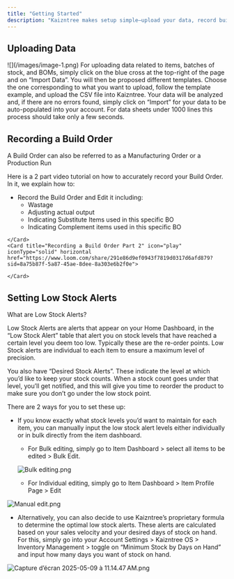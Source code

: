 ```yaml
---
title: "Getting Started"
description: "Kaizntree makes setup simple—upload your data, record builds, and set smart alerts—so your operations run smoothly from day one."
---
```


## Uploading Data

<Accordion title="How to Upload Data">
  <Frame>
    ![](/images/image-1.png)
  </Frame>
  <Steps>
    <Step>
      For uploading data related to items, batches of stock, and BOMs, simply click on the blue cross at the top-right of the page and on “Import Data”.
    </Step>
    <Step>
      You will then be proposed different templates. Choose the one corresponding to what you want to upload, follow the template example, and upload the CSV file into Kaizntree.
    </Step>
    <Step>
      Your data will be analyzed and, if there are no errors found, simply click on “Import” for your data to be auto-populated into your account. For data sheets under 1000 lines this process should take only a few seconds.
    </Step>
  </Steps>
</Accordion>

## Recording a Build Order

<Accordion title="How to Record a Build Order">
  A Build Order can also be referred to as a Manufacturing Order or a Production Run

  Here is a 2 part video tutorial on how to accurately record your Build Order. In it, we explain how to:

  - Record the Build Order and Edit it including:
    - Wastage
    - Adjusting actual output
    - Indicating Substitute Items used in this specific BO
    - Indicating Complement items used in this specific BO

  <CardGroup cols={1}>
    <Card title="Recording a Build Order Part 1" icon="play" iconType="solid" horizontal href="https://www.loom.com/share/dd163bf199de48f5b7bce4ee2195e42c?sid=3da348c2-56d2-4bc8-ad46-349da3681a44">
      
    </Card>
    <Card title="Recording a Build Order Part 2" icon="play" iconType="solid" horizontal href="https://www.loom.com/share/291e86d9ef0943f7819d0317d6afd879?sid=8a75b87f-5a87-45ae-8dee-8a303e6b2f0e">
      
    </Card>
  </CardGroup>
</Accordion>

## Setting Low Stock Alerts

<AccordionGroup>
  <Accordion title="How to Set Low Stock Alerts">
    
What are Low Stock Alerts?

Low Stock Alerts are alerts that appear on your Home Dashboard, in the “Low Stock Alert” table that alert you on stock levels that have reached a certain level you deem too low. Typically these are the re-order points. Low Stock alerts are individual to each item to ensure a maximum level of precision.

You also have “Desired Stock Alerts”. These indicate the level at which you’d like to keep your stock counts. When a stock count goes under that level, you’ll get notified, and this will give you time to reorder the product to make sure you don’t go under the low stock point.

There are 2 ways for you to set these up:

- If you know exactly what stock levels you’d want to maintain for each item, you can manually input the low stock alert levels either individually or in bulk directly from the item dashboard.
  - For Bulk editing, simply go to Item Dashboard \> select all items to be edited \> Bulk Edit.

  ![Bulk editing.png](/images/Bulkediting.png)
  - For Individual editing, simply go to Item Dashboard \> Item Profile Page \> Edit

![Manual edit.png](/images/Manualedit.png)

- Alternatively, you can also decide to use Kaizntree’s proprietary formula to determine the optimal low stock alerts. These alerts are calculated based on your sales velocity and your desired days of stock on hand. For this, simply go into your Account Settings \> Kaizntree OS \> Inventory Management \> toggle on “Minimum Stock by Days on Hand” and input how many days you want of stock on hand.

![Capture d’écran 2025-05-09 à 11.14.47 AM.png](/images/Captured’écran2025-05-09à11.14.47AM.png)
  </Accordion>
</AccordionGroup>